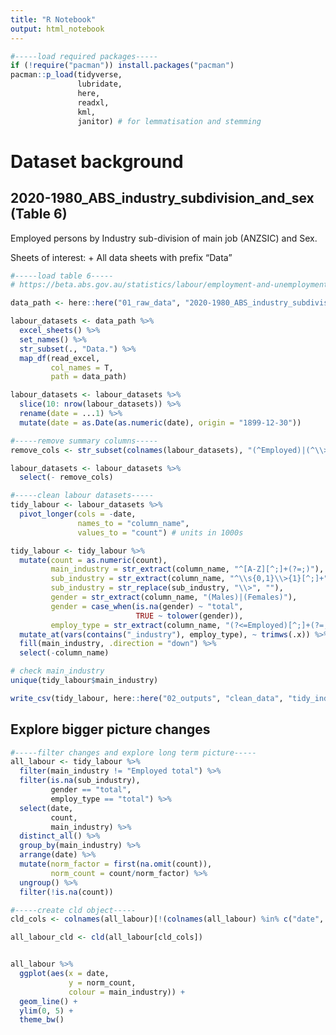 ---
title: "R Notebook"
output: html_notebook
---

```{r, echo = TRUE, message = FALSE, warning = FALSE}  
#-----load required packages-----  
if (!require("pacman")) install.packages("pacman")
pacman::p_load(tidyverse,
               lubridate, 
               here,
               readxl,
               kml,  
               janitor) # for lemmatisation and stemming    
```

# Dataset background  

## 2020-1980_ABS_industry_subdivision_and_sex (Table 6)     

Employed persons by Industry sub-division of main job (ANZSIC) and Sex.    

Sheets of interest:
+ All data sheets with prefix "Data"    

```{r}
#-----load table 6-----
# https://beta.abs.gov.au/statistics/labour/employment-and-unemployment/labour-force-australia-detailed/latest-release#industry-occupation-and-sector

data_path <- here::here("01_raw_data", "2020-1980_ABS_industry_subdivision_and_sex.xlsx")

labour_datasets <- data_path %>%
  excel_sheets() %>%
  set_names() %>%
  str_subset(., "Data.") %>%  
  map_df(read_excel,
         col_names = T, 
         path = data_path) 

labour_datasets <- labour_datasets %>%
  slice(10: nrow(labour_datasets)) %>%
  rename(date = ...1) %>%
  mutate(date = as.Date(as.numeric(date), origin = "1899-12-30")) 

#-----remove summary columns-----  
remove_cols <- str_subset(colnames(labour_datasets), "(^Employed)|(^\\> Employed)")  

labour_datasets <- labour_datasets %>%
  select(- remove_cols)

#-----clean labour datasets-----  
tidy_labour <- labour_datasets %>%
  pivot_longer(cols = -date,
               names_to = "column_name",
               values_to = "count") # units in 1000s  

tidy_labour <- tidy_labour %>%
  mutate(count = as.numeric(count),
         main_industry = str_extract(column_name, "^[A-Z][^;]+(?=;)"),
         sub_industry = str_extract(column_name, "^\\s{0,1}\\>{1}[^;]+"),
         sub_industry = str_replace(sub_industry, "\\>", ""),
         gender = str_extract(column_name, "(Males)|(Females)"),
         gender = case_when(is.na(gender) ~ "total",
                            TRUE ~ tolower(gender)),  
         employ_type = str_extract(column_name, "(?<=Employed)[^;]+(?=;)")) %>%
  mutate_at(vars(contains("_industry"), employ_type), ~ trimws(.x)) %>% 
  fill(main_industry, .direction = "down") %>%
  select(-column_name)  

# check main_industry 
unique(tidy_labour$main_industry) 

write_csv(tidy_labour, here::here("02_outputs", "clean_data", "tidy_industry_sub_division_and_gender.csv"))  
```


## Explore bigger picture changes  

```{r}
#-----filter changes and explore long term picture-----  
all_labour <- tidy_labour %>%
  filter(main_industry != "Employed total") %>% 
  filter(is.na(sub_industry),
         gender == "total",
         employ_type == "total") %>%
  select(date,
         count,
         main_industry) %>%
  distinct_all() %>% 
  group_by(main_industry) %>%
  arrange(date) %>% 
  mutate(norm_factor = first(na.omit(count)),
         norm_count = count/norm_factor) %>%
  ungroup() %>%
  filter(!is.na(count))

#-----create cld object-----  
cld_cols <- colnames(all_labour)[!(colnames(all_labour) %in% c("date", "norm_factor"))]

all_labour_cld <- cld(all_labour[cld_cols])


all_labour %>%
  ggplot(aes(x = date, 
             y = norm_count,
             colour = main_industry)) +
  geom_line() +
  ylim(0, 5) +
  theme_bw() 
```

